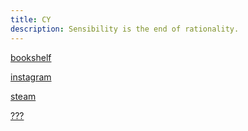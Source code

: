 ```yaml
---
title: CY
description: Sensibility is the end of rationality.
---
```


[bookshelf](https://library.not.cy)

[instagram](https://find.cy.sb/instagram)

[steam](https://find.cy.sb/steam)

[???](/blog)
